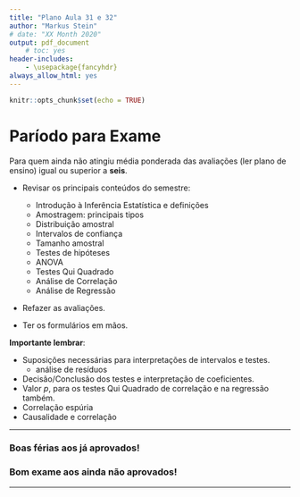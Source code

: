 ```yaml
---
title: "Plano Aula 31 e 32"
author: "Markus Stein"
# date: "XX Month 2020"
output: pdf_document
    # toc: yes
header-includes:
    - \usepackage{fancyhdr}
always_allow_html: yes
---
```

\addtolength{\headheight}{0.0cm} 
\pagestyle{fancyplain} 
\lhead{\includegraphics[height=1.5cm]{LogoIME.png}}
\rhead{\includegraphics[height=1.5cm]{images.jpeg}}
\chead{UNIVERSIDADE FEDERAL DO RIO GRANDE DO SUL \\
INSTITUTO DE MATEMÁTICA E ESTATÍSTICA \\
DEPARTAMENTO DE ESTATÍSTICA \\
\vspace{0.3cm}
MAT02215 - Estatística Geral 2 - 2020/1
}
\renewcommand{\headrulewidth}{0pt} 


```r
knitr::opts_chunk$set(echo = TRUE)
```

# Paríodo para Exame

Para quem ainda não atingiu média ponderada das avaliações (ler plano de ensino) igual ou superior a **seis**.  

* Revisar os principais conteúdos do semestre:
    + Introdução à Inferência Estatística e definições
    + Amostragem: principais tipos
    + Distribuição amostral
    + Intervalos de confiança
    + Tamanho amostral
    + Testes de hipóteses
    + ANOVA
    + Testes Qui Quadrado
    + Análise de Correlação 
    + Análise de Regressão


* Refazer as avaliações.

* Ter os formulários em mãos.

\vspace{0.5cm}

**Importante lembrar**:

* Suposições necessárias para interpretações de intervalos e testes.
    + análise de resíduos
* Decisão/Conclusão dos testes e interpretação de coeficientes.
* Valor *p*,  para os testes Qui Quadrado de correlação e na regressão também.
* Correlação espúria
* Causalidade e correlação

\vspace{1.0cm}

***
<!-- ### Ler slides das aulas 27 e 28 -->
<!-- ### Continuar exercícios da lista 3-3 -->
### Boas férias aos já aprovados!
### Bom exame aos ainda não aprovados!
***